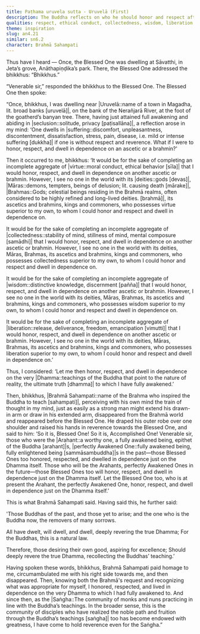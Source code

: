 ```yaml
---
title: Paṭhama uruvela sutta - Uruvelā (First)
description: The Buddha reflects on who he should honor and respect after his full awakening. Brahmā Sahampati encourages him to honor and respect the Dhamma.
qualities: respect, ethical conduct, collectedness, wisdom, liberation
theme: inspiration
slug: an4.21
similar: sn6.2
character: Brahmā Sahampati
---
```


Thus have I heard — Once, the Blessed One was dwelling at Sāvatthi, in Jeta’s grove, Anāthapiṇḍika’s park. There, the Blessed One addressed the bhikkhus: “Bhikkhus.”

“Venerable sir,” responded the bhikkhus to the Blessed One. The Blessed One then spoke:

“Once, bhikkhus, I was dwelling near |Uruvelā::name of a town in Magadha, lit. broad banks [uruvelā]|, on the bank of the Nerañjarā River, at the foot of the goatherd’s banyan tree. There, having just attained full awakening and abiding in |seclusion::solitude, privacy [paṭisallāna]|, a reflection arose in my mind: ‘One dwells in |suffering::discomfort, unpleasantness, discontentment, dissatisfaction, stress, pain, disease, i.e. mild or intense suffering [dukkha]| if one is without respect and reverence. What if I were to honor, respect, and dwell in dependence on an ascetic or a brahmin?'

Then it occurred to me, bhikkhus: ‘It would be for the sake of completing an incomplete aggregate of |virtue::moral conduct, ethical behavior [sīla]| that I would honor, respect, and dwell in dependence on another ascetic or brahmin. However, I see no one in the world with its |deities::gods [devas]|, |Māras::demons, tempters, beings of delusion; lit. causing death [mārake]|, |Brahmas::Gods; celestial beings residing in the Brahmā realms, often considered to be highly refined and long-lived deities. [brahmā]|, its ascetics and brahmins, kings and commoners, who possesses virtue superior to my own, to whom I could honor and respect and dwell in dependence on.

It would be for the sake of completing an incomplete aggregate of |collectedness::stability of mind, stillness of mind, mental composure [samādhi]| that I would honor, respect, and dwell in dependence on another ascetic or brahmin. However, I see no one in the world with its deities, Māras, Brahmas, its ascetics and brahmins, kings and commoners, who possesses collectedness superior to my own, to whom I could honor and respect and dwell in dependence on.

It would be for the sake of completing an incomplete aggregate of |wisdom::distinctive knowledge, discernment [pañña]| that I would honor, respect, and dwell in dependence on another ascetic or brahmin. However, I see no one in the world with its deities, Māras, Brahmas, its ascetics and brahmins, kings and commoners, who possesses wisdom superior to my own, to whom I could honor and respect and dwell in dependence on.

It would be for the sake of completing an incomplete aggregate of |liberation::release, deliverance, freedom, emancipation [vimutti]| that I would honor, respect, and dwell in dependence on another ascetic or brahmin. However, I see no one in the world with its deities, Māras, Brahmas, its ascetics and brahmins, kings and commoners, who possesses liberation superior to my own, to whom I could honor and respect and dwell in dependence on.’

Thus, I considered: ‘Let me then honor, respect, and dwell in dependence on the very |Dhamma::teachings of the Buddha that point to the nature of reality, the ultimate truth [dhamma]| to which I have fully awakened.’

Then, bhikkhus, |Brahmā Sahampati::name of the Brahma who inspired the Buddha to teach [sahampati]|, perceiving with his own mind the train of thought in my mind, just as easily as a strong man might extend his drawn-in arm or draw in his extended arm, disappeared from the Brahmā world and reappeared before the Blessed One. He draped his outer robe over one shoulder and raised his hands in reverence towards the Blessed One, and said to him: ‘So it is, Blessed One! So it is, Accomplished One! Venerable sir, those who were the |Arahant::a worthy one, a fully awakened being, epithet of the Buddha [arahant]|s, |perfectly Awakened One::fully awakened being, fully enlightened being [sammāsambuddha]|s in the past—those Blessed Ones too honored, respected, and dwelled in dependence just on the Dhamma itself. Those who will be the Arahants, perfectly Awakened Ones in the future—those Blessed Ones too will honor, respect, and dwell in dependence just on the Dhamma itself. Let the Blessed One too, who is at present the Arahant, the perfectly Awakened One, honor, respect, and dwell in dependence just on the Dhamma itself.’

This is what Brahmā Sahampati said. Having said this, he further said:

'Those Buddhas of the past,
and those yet to arise;
and the one who is the Buddha now,
the removers of many sorrows.

All have dwelt, will dwell, and dwell,
deeply revering the true Dhamma;
For the Buddhas,
this is a natural law.

Therefore, those desiring their own good,
aspiring for excellence;
Should deeply revere the true Dhamma,
recollecting the Buddhas’ teaching.’

Having spoken these words, bhikkhus, Brahmā Sahampati paid homage to me, circumambulated me with his right side towards me, and then disappeared. Then, knowing both the Brahmā's request and recognizing what was appropriate for myself, I honored, respected, and lived in dependence on the very Dhamma to which I had fully awakened to. And since then, as the |Saṅgha::The community of monks and nuns practicing in line with the Buddha’s teachings. In the broader sense, this is the community of disciples who have realized the noble path and fruition through the Buddha’s teachings [saṅgha]| too has become endowed with greatness, I have come to hold reverence even for the Saṅgha.”